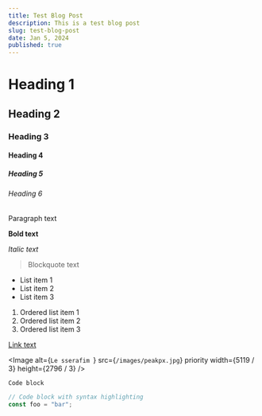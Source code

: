 ```yaml
---
title: Test Blog Post
description: This is a test blog post
slug: test-blog-post
date: Jan 5, 2024
published: true
---
```


# Heading 1

## Heading 2

### Heading 3

#### Heading 4

##### Heading 5

###### Heading 6

Paragraph text

**Bold text**

_Italic text_

> Blockquote text

- List item 1
- List item 2
- List item 3

1. Ordered list item 1
2. Ordered list item 2
3. Ordered list item 3

[Link text](https://www.google.com)

<Image
  alt={`Le sserafim `}
  src={`/images/peakpx.jpg`}
  priority
  width={5119 / 3}
  height={2796 / 3}
/>

`Code block`

```javascript
// Code block with syntax highlighting
const foo = "bar";
```
